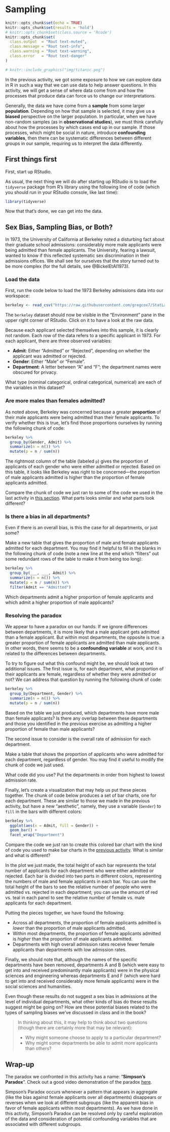 # Sampling {#lab2}

```r
knitr::opts_chunk$set(echo = TRUE)
knitr::opts_chunk$set(results = 'hold')
# knitr::opts_chunk$set(class.source = 'Rcode')
knitr::opts_chunk$set(
  class.output  = "Rout text-muted",
  class.message = "Rout text-info",
  class.warning = "Rout text-warning",
  class.error   = "Rout text-danger"
)
```

```r
# knitr::include_graphics("img/titanic.png")
```

In the previous activity, we got some exposure to how we can explore data in R in such a way that we can use data to help answer questions.  In this activity, we will get a sense of where data come from and how the processes that produce data can force us to change our interpretations.

Generally, the data we have come from a **sample** from some larger **population**.  Depending on how that sample is selected, it may give us a **biased** perspective on the larger population.  In particular, when we have non-random samples (as in **observational studies**), we must think carefully about how the processes by which cases end up in our sample.  If those processes, which might be social in nature, introduce **confounding variables**, then there can be systematic differences between different groups in our sample, requiring us to interpret the data differently.

## First things first

First, start up RStudio.

As usual, the next thing we will do after starting up RStudio is to load the `tidyverse` package from R's library using the following line of code (which you should run in your RStudio console, like last time):

```r
library(tidyverse)
```

Now that that's done, we can get into the data.

## Sex Bias, Sampling Bias, or Both?

In 1973, the University of California at Berkeley noted a disturbing fact about their graduate school admissions: considerably more male applicants were being admitted than female applicants.  The University, fearing a lawsuit, wanted to know if this reflected systematic sex discrimination in their admissions offices.  We shall see for ourselves that the story turned out to be more complex (for the full details, see @BickelEtAl1973).

### Load the data

First, run the code below to load the 1973 Berkeley admissions data into our workspace:

```r
berkeley <- read_csv("https://raw.githubusercontent.com/gregcox7/StatLabs/main/data/berkeley.csv")
```

The `berkeley` dataset should now be visible in the "Environment" pane in the upper right corner of RStudio.  Click on it to have a look at the raw data.

Because each applicant selected themselves into this sample, it is clearly not random.  Each row of the data refers to a specific applicant in 1973.  For each applicant, there are three observed variables:

* **Admit**: Either "Admitted" or "Rejected", depending on whether the applicant was admitted or rejected.
* **Gender**: Either "Male" or "Female".
* **Department**: A letter between "A" and "F"; the department names were obscured for privacy.

::: {.exercise}
What type (nominal categorical, ordinal categorical, numerical) are each of the variables in this dataset?

:::

### Are more males than females admitted?

As noted above, Berkeley was concerned because a greater **proportion** of their male applicants were being admitted than their female applicants.  To verify whether this is true, let's find those proportions ourselves by running the following chunk of code:

```r
berkeley %>%
  group_by(Gender, Admit) %>%
  summarize(n = n()) %>%
  mutate(p = n / sum(n))
```

The rightmost column of the table (labeled `p`) gives the proportion of applicants of each gender who were either admitted or rejected.  Based on this table, it looks like Berkeley was right to be concerned---the proportion of male applicants admitted is higher than the proportion of female applicants admitted.

::: {.exercise}
Compare the chunk of code we just ran to some of the code we used in the last activity in [this section](#titanic-props).  What parts looks similar and what parts look different?

:::

### Is there a bias in all departments?

Even if there is an overall bias, is this the case for all departments, or just some?

::: {.exercise}
Make a new table that gives the proportion of male and female applicants admitted for each department.  You may find it helpful to fill in the blanks in the following chunk of code (note a new line at the end which "filters" out some redundant rows of the table to make it from being too long):

```r
berkeley %>%
  group_by(___, ___, Admit) %>%
  summarize(n = n()) %>%
  mutate(p = n / sum(n)) %>%
  filter(Admit == "Admitted")
```

Which departments admit a higher proportion of female applicants and which admit a higher proportion of male applicants?

:::

### Resolving the paradox

We appear to have a paradox on our hands:  If we ignore differences between departments, it is more likely that a male applicant gets admitted than a female applicant.  But within most departments, the opposite is true: a greater proportion of female applicants are admitted than male applicants.  In other words, there seems to be a **confounding variable** at work, and it is related to the differences between departments.

To try to figure out what this confound might be, we should look at two additional issues.  The first issue is, for each department, what proportion of their applicants are female, regardless of whether they were admitted or not?  We can address that question by running the following chunk of code:

```r
berkeley %>%
  group_by(Department, Gender) %>%
  summarize(n = n()) %>%
  mutate(p = n / sum(n))
```

::: {.exercise}
Based on the table we just produced, which departments have more male than female applicants?  Is there any overlap between these departments and those you identified in the previous exercise as admitting a higher proportion of female than male applicants?

:::

The second issue to consider is the overall rate of admission for each department.

::: {.exercise}
Make a table that shows the proportion of applicants who were admitted for each department, regardless of gender.  You may find it useful to modify the chunk of code we just used.

What code did you use?  Put the departments in order from highest to lowest admission rate.

:::

Finally, let's create a visualization that may help us put these pieces together.  The chunk of code below produces a set of bar charts, one for each department.  These are similar to those we made in the previous activity, but have a new "aesthetic", namely, they use a variable (`Gender`) to `fill` in the bars with different colors:

```r
berkeley %>%
  ggplot(aes(x = Admit, fill = Gender)) +
  geom_bar() +
  facet_wrap("Department")
```

::: {.exercise}
Compare the code we just ran to create this colored bar chart with the kind of code you used to make bar charts in the [previous activity](#titanic-bar).  What is similar and what is different?

:::

In the plot we just made, the total height of each bar represents the total number of applicants for each department who were either admitted or rejected.  Each bar is divided into two parts in different colors, representing the numbers of male and female applicants in each bar.  You can use the total height of the bars to see the relative number of people who were admitted vs. rejected in each department; you can use the amount of red vs. teal in each panel to see the relative number of female vs. male applicants for each department.

Putting the pieces together, we have found the following:

* Across all departments, the proportion of female applicants admitted is *lower* than the proportion of male applicants admitted.
* Within most departments, the proportion of female applicants admitted is *higher* than the proportion of male applicants admitted.
* Departments with high overall admission rates receive fewer female applicants than departments with low admission rates.

Finally, we should note that, although the names of the specific departments have been removed, departments A and B (which were easy to get into and received predominantly male applicants) were in the physical sciences and engineering whereas departments E and F (which were hard to get into and received considerably more female applicants) were in the social sciences and humanities.

::: {.exercise}
Even though these results do not suggest a sex bias in admissions at the level of individual departments, what other kinds of bias do these results suggest might be going on?  How are these potential biases related to the types of sampling biases we've discussed in class and in the book?

> In thinking about this, it may help to think about two questions (though there are certainly more that may be relevant):
> 
> * Why might someone choose to apply to a particular department?
> * Why might some departments be able to admit more applicants than others?

:::

## Wrap-up

The paradox we confronted in this activity has a name: "**Simpson's Paradox**".  Check out a good video demonstration of the paradox [here](https://youtu.be/ebEkn-BiW5k).

Simpson's Paradox occurs whenever a pattern that appears in aggregate (like the bias against female applicants over all departments) disappears or reverses when we look at different subgroups (like the apparent bias in favor of female applicants within most departments).  As we have done in this activity, Simpson's Paradox can be resolved only by careful exploration of the data and consideration of potential confounding variables that are associated with different subgroups.